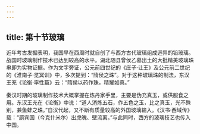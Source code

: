 ```yaml
---
---
---
```

title: 第十节玻璃
---



近年考古发掘表明，我国早在西周时就自创了与西方古代玻璃组成迥异的铅玻璃。战国时玻璃制作技术已达到较高的水平。湖北随县曾侯乙墓出土的大批精美玻璃珠串即为实物证据。作为文字旁证，公元前四世纪的《庄子·让王》及公元前二世纪的《淮南子·览冥训》中，多次提到：“隋侯之珠”。对于这种玻璃珠的制法，东汉王充《论衡·率性篇》云：“隋侯以药作珠，精耀如真。”

秦汉时期的玻璃制作技术大概掌握在炼丹家手里，主要是伪充真玉，或供服食之用。东汉王充在《论衡》中说：“道人消炼五石，作五色之玉，比之真玉，光不殊别，兼鱼蚌之珠。”自汉代起，又不断有质量较高的外国玻璃输入。《汉书·西域传》载：“罽宾国（今克什米尔）出虎魄、壁流离。”与此同时，西方的玻璃技艺也传入中国。